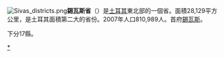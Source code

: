 {{otheruses|錫瓦斯 (消歧義)}}
[[File:Sivas_districts.png|thumb]]'''錫瓦斯省'''（{{lang|tr|'''Sivas ili'''}}）是[[土耳其|土耳其]]東北部的一個省。面積28,129平方公里，是土耳其面積第二大的省份。2007年人口810,989人。首府[[錫瓦斯|錫瓦斯]]。

下分17縣。
{{Turkey}}

[[Category:锡瓦斯省|*]]